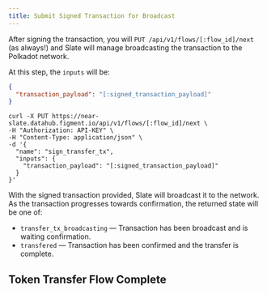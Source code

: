 ```yaml
---
title: Submit Signed Transaction for Broadcast
---
```


After signing the transaction, you will `PUT /api/v1/flows/[:flow_id]/next` (as always!) and Slate will manage broadcasting the transaction to the Polkadot network.

At this step, the `inputs` will be:

```json
{
  "transaction_payload": "[:signed_transaction_payload]"
}
```

```text
curl -X PUT https://near-slate.datahub.figment.io/api/v1/flows/[:flow_id]/next \
-H "Authorization: API-KEY" \
-H "Content-Type: application/json" \
-d '{
  "name": "sign_transfer_tx",
  "inputs": {
    "transaction_payload": "[:signed_transaction_payload]"
  }
}'
```

With the signed transaction provided, Slate will broadcast it to the network. As the transaction progresses towards confirmation, the returned state will be one of:

- `transfer_tx_broadcasting` — Transaction has been broadcast and is waiting confirmation.
- `transfered` — Transaction has been confirmed and the transfer is complete.

## Token Transfer Flow Complete

